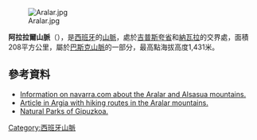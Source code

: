 [[Image:Aralar.jpg|right]]

{{Coord|42|58|N|2|0|W|display=title}}

'''阿拉拉爾山脈'''（{{lang-es|Sierra de Aralar}}），是[[西班牙|西班牙]]的[[山脈|山脈]]，處於[[吉普斯夸省|吉普斯夸省]]和[[納瓦拉|納瓦拉]]的交界處，面積208平方公里，屬於[[巴斯克山脈|巴斯克山脈]]的一部分，最高點海拔高度1,431米。

==參考資料==
*[http://turismo.navarra.com/sierras Information on navarra.com about the Aralar and Alsasua mountains.] {{Wayback|url=http://turismo.navarra.com/sierras |date=20160304212804 }}
*[http://www.argia.com/gida/es/aralar1a.htm Article in Argia with hiking routes in the Aralar mountains.] {{Wayback|url=http://www.argia.com/gida/es/aralar1a.htm |date=20120209041416 }}
*[https://web.archive.org/web/20110723024446/http://www.berde-berdea.net/archivos_recursos/mendiz-mendi/index-en.htm Natural Parks of Gipuzkoa.]

{{Spain-geo-stub}}
[[Category:西班牙山脈|Category:西班牙山脈]]
